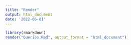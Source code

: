 ```yaml
---
title: "Render"
output: html_document
date: '2022-06-01'
---
```


```r
library(rmarkdown)
render("Queries.Rmd", output_format = "html_document")
```